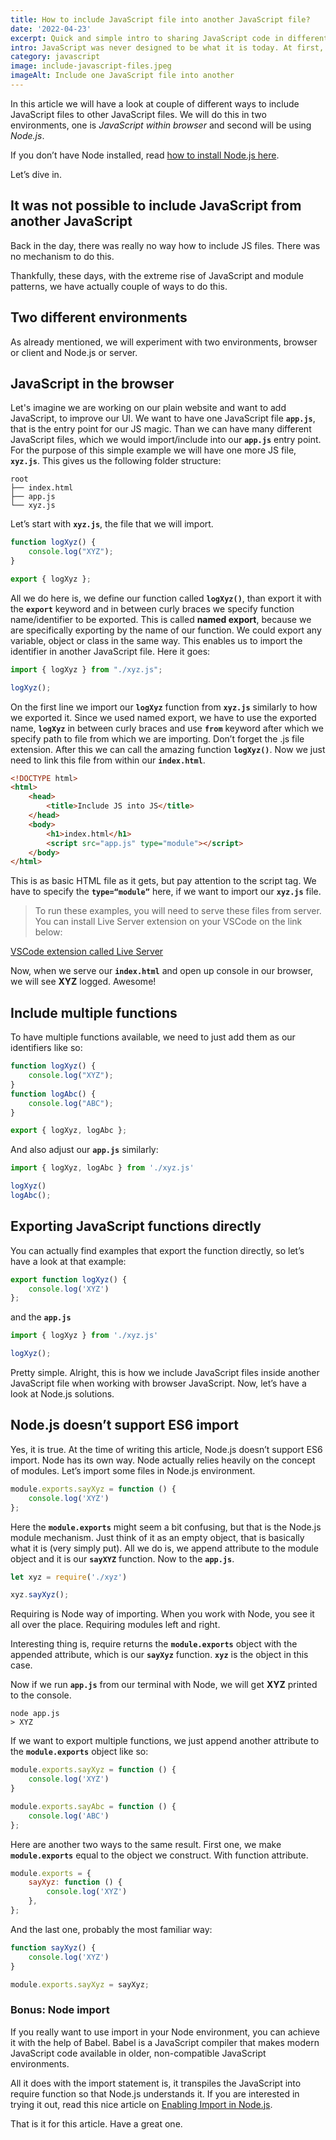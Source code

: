 ```yaml
---
title: How to include JavaScript file into another JavaScript file?
date: '2022-04-23'
excerpt: Quick and simple intro to sharing JavaScript code in different files. Importing and exporting code in JavaScript can get confusing, especially when working on server and client.
intro: JavaScript was never designed to be what it is today. At first, it was suppose to add tiny dynamic features to websites. Today we can build complete software solutions just with JavaScript. That is why we did not even had way to share code between two files. Let`s look at couple ways how to do it modern JavaScript.
category: javascript
image: include-javascript-files.jpeg
imageAlt: Include one JavaScript file into another
---
```


In this article we will have a look at couple of different ways to include JavaScript files to other JavaScript files. We will do this in two environments, one is _JavaScript within browser_ and second will be using _Node.js_.

If you don’t have Node installed, read [how to install Node.js here](https://jstopics.com/nodejs/5-ways-to-install-nodejs-in-2022).

Let’s dive in.

## It was not possible to include JavaScript from another JavaScript

Back in the day, there was really no way how to include JS files. There was no mechanism to do this.

Thankfully, these days, with the extreme rise of JavaScript and module patterns, we have actually couple of ways to do this.

## Two different environments

As already mentioned, we will experiment with two environments, browser or client and Node.js or server.

## JavaScript in the browser

Let's imagine we are working on our plain website and want to add JavaScript, to improve our UI. We want to have one JavaScript file **`app.js`**, that is the entry point for our JS magic. Than we can have many different JavaScript files, which we would import/include into our **`app.js`** entry point. For the purpose of this simple example we will have one more JS file, **`xyz.js`**. This gives us the following folder structure:

```shell title="shell"
root
├── index.html
├── app.js
└── xyz.js
```

Let’s start with **`xyz.js`**, the file that we will import.

```javascript title="xyz.js" showLineNumbers
function logXyz() {
	console.log("XYZ");
}

export { logXyz };
```

All we do here is, we define our function called **`logXyz()`**, than export it with the **`export`** keyword and in between curly braces we specify function name/identifier to be exported. This is called **named export**, because we are specifically exporting by the name of our function. We could export any variable, object or class in the same way.
This enables us to import the identifier in another JavaScript file. Here it goes:

```js title="app.js" showLineNumbers
import { logXyz } from "./xyz.js";

logXyz();
```

On the first line we import our **`logXyz`** function from **`xyz.js`** similarly to how we exported it. Since we used named export, we have to use the exported name, **`logXyz`** in between curly braces and use **`from`** keyword after which we specify path to file from which we are importing. Don’t forget the .js file extension. After this we can call the amazing function **`logXyz()`**. Now we just need to link this file from within our **`index.html`**.

```html title="index.html" showLineNumbers
<!DOCTYPE html>
<html>
	<head>
		<title>Include JS into JS</title>
	</head>
	<body>
		<h1>index.html</h1>
		<script src="app.js" type="module"></script>
	</body>
</html>
```

This is as basic HTML file as it gets, but pay attention to the script tag. We have to specify the **`type=“module”`** here, if we want to import our **`xyz.js`** file.

>To run these examples, you will need to serve these files from server. You can install Live Server extension on your VSCode on the link below:

<a href="https://marketplace.visualstudio.com/items?itemName=ritwickdey.LiveServer" target="_blank" alt="Live Server VSCode extension website" >VSCode extension called Live Server</a>

Now, when we serve our **`index.html`** and open up console in our browser, we will see **XYZ** logged. Awesome!

## Include multiple functions
To have multiple functions available, we need to just add them as our identifiers like so:

```js title="xyz.js" showLineNumbers
function logXyz() {
	console.log("XYZ");
}
function logAbc() {
	console.log("ABC");
}

export { logXyz, logAbc };
```

And also adjust our **`app.js`** similarly:

```js title="app.js" showLineNumbers
import { logXyz, logAbc } from './xyz.js'

logXyz()
logAbc();
```

## Exporting JavaScript functions directly
You can actually find examples that export the function directly, so let’s have a look at that example:

```js title="xyz.js" showLineNumbers
export function logXyz() {
	console.log('XYZ')
};
```

and the **`app.js`**

```js title="app.js" showLineNumbers
import { logXyz } from './xyz.js'

logXyz();
```

Pretty simple. Alright, this is how we include JavaScript files inside another JavaScript
file when working with browser JavaScript. Now, let’s have a look at Node.js solutions.

## Node.js doesn’t support ES6 import

Yes, it is true. At the time of writing this article, Node.js doesn’t support ES6 import. Node has its own way. Node actually relies heavily on the concept of modules.
Let’s import some files in Node.js environment.

```js title="xyz.js" showLineNumbers
module.exports.sayXyz = function () {
	console.log('XYZ')
};
```

Here the **`module.exports`** might seem a bit confusing, but that is the Node.js module mechanism. Just think of it as an empty object, that is basically what it is (very simply put). All we do is, we append attribute to the module object and it is our **`sayXYZ`** function.
Now to the **`app.js`**.

```js title="app.js" showLineNumbers
let xyz = require('./xyz')

xyz.sayXyz();
```

Requiring is Node way of importing. When you work with Node, you see it all over the place. Requiring modules left and right.

Interesting thing is, require returns the **`module.exports`** object with the appended attribute, which is our **`sayXyz`** function. **`xyz`** is the object in this case.

Now if we run **`app.js`** from our terminal with Node, we will get **XYZ** printed to the console.

```shell title="shell"
node app.js
> XYZ
```

If we want to export multiple functions, we just append another attribute to the **`module.exports`** object like so:

```js title="xyz.js" showLineNumbers
module.exports.sayXyz = function () {
	console.log('XYZ')
}

module.exports.sayAbc = function () {
	console.log('ABC')
};
```

Here are another two ways to the same result. First one, we make **`module.exports`** equal to the object we construct. With function attribute.

```js showLineNumbers title="xyz.js"
module.exports = {
	sayXyz: function () {
		console.log('XYZ')
	},
};
```

And the last one, probably the most familiar way:

```js showLineNumbers title="xyz.js"
function sayXyz() {
	console.log('XYZ')
}

module.exports.sayXyz = sayXyz;
```

### Bonus: Node import

If you really want to use import in your Node environment, you can achieve it with the help of Babel. Babel is a JavaScript compiler that makes modern JavaScript code available in older, non-compatible JavaScript environments.

All it does with the import statement is, it transpiles the JavaScript into require function so that Node.js understands it. If you are interested in trying it out, read this nice article on <a href="https://timonweb.com/javascript/how-to-enable-ecmascript-6-imports-in-nodejs/" target="_blank" alt="How to enable ECMAScript 6 imports" >Enabling Import in Node.js</a>.

That is it for this article. Have a great one.

